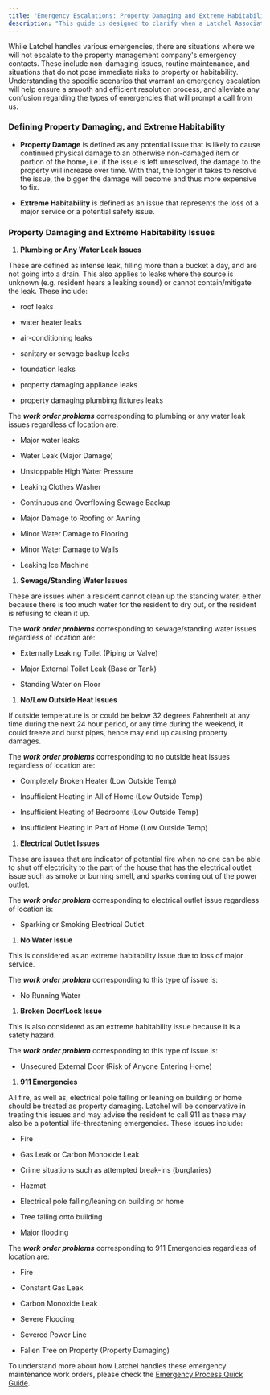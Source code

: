 ```yaml
---
title: "Emergency Escalations: Property Damaging and Extreme Habitability Situations"
description: "This guide is designed to clarify when a Latchel Associate will escalate issues to the property management company’s emergency contacts."
---
```


While Latchel handles various emergencies, there are situations where we will not escalate to the property management company's emergency contacts. These include non-damaging issues, routine maintenance, and situations that do not pose immediate risks to property or habitability. Understanding the specific scenarios that warrant an emergency escalation will help ensure a smooth and efficient resolution process, and alleviate any confusion regarding the types of emergencies that will prompt a call from us.

### **Defining Property Damaging, and Extreme Habitability**

* **Property Damage** is defined as any potential issue that is likely to cause continued physical damage to an otherwise non-damaged item or portion of the home, i.e. if the issue is left unresolved, the damage to the property will increase over time. With that, the longer it takes to resolve the issue, the bigger the damage will become and thus more expensive to fix.

* **Extreme Habitability** is defined as an issue that represents the loss of a major service or a potential safety issue.

### **Property Damaging and Extreme Habitability Issues**

1. **Plumbing or Any Water Leak Issues**

These are defined as intense leak, filling more than a bucket a day, and are not going into a drain. This also applies to leaks where the source is unknown (e.g. resident hears a leaking sound) or cannot contain/mitigate the leak. These include:

* roof leaks

* water heater leaks

* air-conditioning leaks

* sanitary or sewage backup leaks

* foundation leaks

* property damaging appliance leaks

* property damaging plumbing fixtures leaks

The ***work order problems*** corresponding to plumbing or any water leak issues regardless of location are:

* Major water leaks

* Water Leak (Major Damage)

* Unstoppable High Water Pressure

* Leaking Clothes Washer

* Continuous and Overflowing Sewage Backup

* Major Damage to Roofing or Awning

* Minor Water Damage to Flooring

* Minor Water Damage to Walls

* Leaking Ice Machine

1. **Sewage/Standing Water Issues**

These are issues when a resident cannot clean up the standing water, either because there is too much water for the resident to dry out, or the resident is refusing to clean it up.

The ***work order problems*** corresponding to sewage/standing water issues regardless of location are:

* Externally Leaking Toilet (Piping or Valve)

* Major External Toilet Leak (Base or Tank)

* Standing Water on Floor

1. **No/Low Outside Heat Issues**

If outside temperature is or could be below 32 degrees Fahrenheit at any time during the next 24 hour period, or any time during the weekend, it could freeze and burst pipes, hence may end up causing property damages.

The ***work order problems*** corresponding to no outside heat issues regardless of location are:

* Completely Broken Heater (Low Outside Temp)

* Insufficient Heating in All of Home (Low Outside Temp)

* Insufficient Heating of Bedrooms (Low Outside Temp)

* Insufficient Heating in Part of Home (Low Outside Temp)

1. **Electrical Outlet Issues**

These are issues that are indicator of potential fire when no one can be able to shut off electricity to the part of the house that has the electrical outlet issue such as smoke or burning smell, and sparks coming out of the power outlet.

The ***work order problem*** corresponding to electrical outlet issue regardless of location is:

* Sparking or Smoking Electrical Outlet

1. **No Water Issue**

This is considered as an extreme habitability issue due to loss of major service.

The ***work order problem*** corresponding to this type of issue is: 

* No Running Water

1. **Broken Door/Lock Issue**

This is also considered as an extreme habitability issue because it is a safety hazard.

The ***work order problem*** corresponding to this type of issue is:

* Unsecured External Door (Risk of Anyone Entering Home)

1. **911 Emergencies**

All fire, as well as, electrical pole falling or leaning on building or home should be treated as property damaging. Latchel will be conservative in treating this issues and may advise the resident to call 911 as these may also be a potential life-threatening emergencies. These issues include:

* Fire

* Gas Leak or Carbon Monoxide Leak

* Crime situations such as attempted break-ins (burglaries)

* Hazmat

* Electrical pole falling/leaning on building or home

* Tree falling onto building

* Major flooding

The ***work order problems*** corresponding to 911 Emergencies regardless of location are:

* Fire

* Constant Gas Leak

* Carbon Monoxide Leak

* Severe Flooding

* Severed Power Line

* Fallen Tree on Property (Property Damaging)

To understand more about how Latchel handles these emergency maintenance work orders, please check the [Emergency Process Quick Guide](/s/topic/0TO5e000000h9wqGAA/Emergency-Process-Quick-Guide).